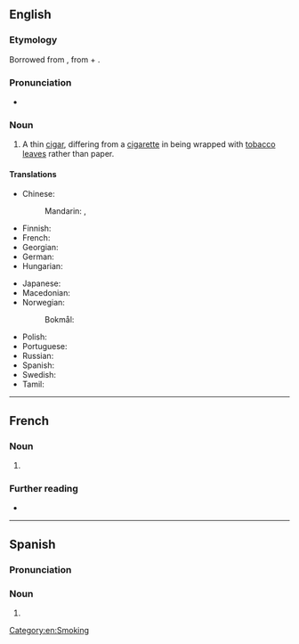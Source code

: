 ==English==
{{wikipedia}}

===Etymology===
Borrowed from {{bor|en|es|cigarrillo}}, from {{m|es|cigarro||cigar}} + {{m|es|-illo||diminutive suffix}}.

===Pronunciation===
* {{a|GA}} {{IPA|en|/ˌsɪɡəˈɹɪloʊ/}}

===Noun===
{{en-noun|s|cigarilloes}}

# A thin [[cigar]], differing from a [[cigarette]] in being wrapped with [[tobacco]] [[leave]]s rather than paper.

====Translations====
{{trans-top|thin cigar}}
* Chinese:
*: Mandarin: {{t|cmn|小雪茄煙|sc=Hani}}, {{t|cmn|小雪茄烟|tr=xiǎo xuějiā yān|sc=Hani}}
* Finnish: {{t+|fi|pikkusikari}}
* French: {{t+|fr|cigarillo|m}}
* Georgian: {{t-needed|ka}}
* German: {{t+|de|Zigarillo|m|n}}
* Hungarian: {{t+|hu|szivarka}}
{{trans-mid}}
* Japanese: {{t|ja|シガリロ|tr=shigariro|sc=Jpan}}
* Macedonian: {{t|mk|цигари́лјо|n}}
* Norwegian:
*: Bokmål: {{t|nb|sigarillo|m}}
* Polish: {{t+|pl|cygaretka|f}}
* Portuguese: {{t|pt|cigarrilha|f}}
* Russian: {{t+|ru|сигари́лла|f}}
* Spanish: {{t+|es|cigarrillo|m}}
* Swedish: {{t+|sv|cigarill|c}}
* Tamil: {{t-needed|ta}}
{{trans-bottom}}

[[Category:en:Smoking]]

----
==French==

===Noun===
{{fr-noun|m}}

# {{l|en|cigarillo}}

===Further reading===
* {{R:TLFi}}
----

==Spanish==

===Pronunciation===
{{es-IPA}}

===Noun===
{{es-noun|m}}

# {{nonstandard form of|es|cigarrillo}}